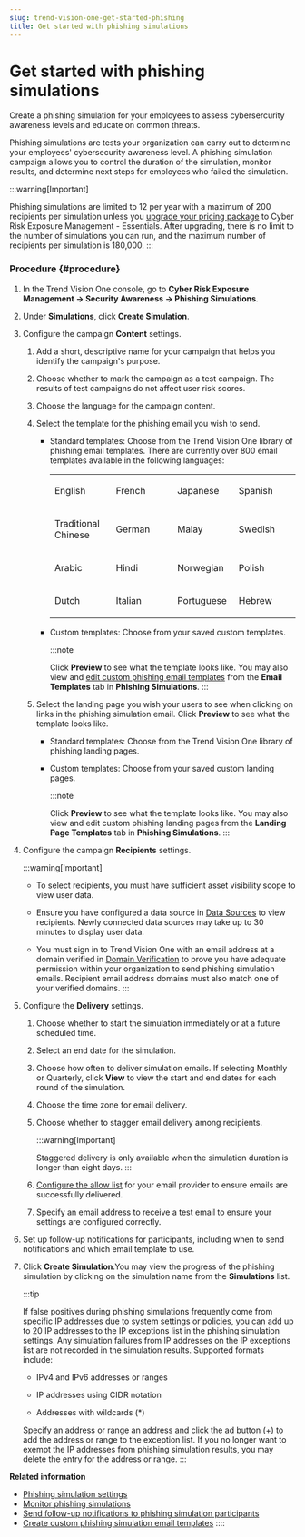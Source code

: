 ```yaml
---
slug: trend-vision-one-get-started-phishing
title: Get started with phishing simulations
---
```

# Get started with phishing simulations

Create a phishing simulation for your employees to assess cybersercurity awareness levels and educate on common threats.

Phishing simulations are tests your organization can carry out to determine your employees' cybersecurity awareness level. A phishing simulation campaign allows you to control the duration of the simulation, monitor results, and determine next steps for employees who failed the simulation.

:::warning[Important]

Phishing simulations are limited to 12 per year with a maximum of 200 recipients per simulation unless you [upgrade your pricing package](credit-req-for-apps-services.mdx) to Cyber Risk Exposure Management - Essentials. After upgrading, there is no limit to the number of simulations you can run, and the maximum number of recipients per simulation is 180,000.
:::

### Procedure {#procedure}

1.  In the Trend Vision One console, go to **Cyber Risk Exposure Management → Security Awareness → Phishing Simulations**.

2.  Under **Simulations**, click **Create Simulation**.

3.  Configure the campaign **Content** settings.

    1.  Add a short, descriptive name for your campaign that helps you identify the campaign's purpose.

    2.  Choose whether to mark the campaign as a test campaign. The results of test campaigns do not affect user risk scores.

    3.  Choose the language for the campaign content.

    4.  Select the template for the phishing email you wish to send.

        - Standard templates: Choose from the Trend Vision One library of phishing email templates. There are currently over 800 email templates available in the following languages:

          <table>
          <colgroup>
          <col style="width: 25%" />
          <col style="width: 25%" />
          <col style="width: 25%" />
          <col style="width: 25%" />
          </colgroup>
          <tbody>
          <tr>
          <td><p>English</p></td>
          <td><p>French</p></td>
          <td><p>Japanese</p></td>
          <td><p>Spanish</p></td>
          </tr>
          <tr>
          <td><p>Traditional Chinese</p></td>
          <td><p>German</p></td>
          <td><p>Malay</p></td>
          <td><p>Swedish</p></td>
          </tr>
          <tr>
          <td><p>Arabic</p></td>
          <td><p>Hindi</p></td>
          <td><p>Norwegian</p></td>
          <td><p>Polish</p></td>
          </tr>
          <tr>
          <td><p>Dutch</p></td>
          <td><p>Italian</p></td>
          <td><p>Portuguese</p></td>
          <td><p>Hebrew</p></td>
          </tr>
          </tbody>
          </table>

        - Custom templates: Choose from your saved custom templates.

          :::note

          Click **Preview** to see what the template looks like. You may also view and [edit custom phishing email templates](custom-phishing-email-templates.mdx) from the **Email Templates** tab in **Phishing Simulations**.
          :::

    5.  Select the landing page you wish your users to see when clicking on links in the phishing simulation email. Click **Preview** to see what the template looks like.

        - Standard templates: Choose from the Trend Vision One library of phishing landing pages.

        - Custom templates: Choose from your saved custom landing pages.

          :::note

          Click **Preview** to see what the template looks like. You may also view and edit custom phishing landing pages from the **Landing Page Templates** tab in **Phishing Simulations**.
          :::

4.  Configure the campaign **Recipients** settings.

    :::warning[Important]

    - To select recipients, you must have sufficient asset visibility scope to view user data.

    - Ensure you have configured a data source in [Data Sources](configuring-data-sources.mdx) to view recipients. Newly connected data sources may take up to 30 minutes to display user data.

    - You must sign in to Trend Vision One with an email address at a domain verified in [Domain Verification](domain-verification.mdx) to prove you have adequate permission within your organization to send phishing simulation emails. Recipient email address domains must also match one of your verified domains.
    :::

5.  Configure the **Delivery** settings.

    1.  Choose whether to start the simulation immediately or at a future scheduled time.

    2.  Select an end date for the simulation.

    3.  Choose how often to deliver simulation emails. If selecting Monthly or Quarterly, click **View** to view the start and end dates for each round of the simulation.

    4.  Choose the time zone for email delivery.

    5.  Choose whether to stagger email delivery among recipients.

        :::warning[Important]

        Staggered delivery is only available when the simulation duration is longer than eight days.
        :::

    6.  [Configure the allow list](setup-allow-lists-sec-aware.mdx) for your email provider to ensure emails are successfully delivered.

    7.  Specify an email address to receive a test email to ensure your settings are configured correctly.

6.  Set up follow-up notifications for participants, including when to send notifications and which email template to use.

7.  Click **Create Simulation**.You may view the progress of the phishing simulation by clicking on the simulation name from the **Simulations** list.

    :::tip

    If false positives during phishing simulations frequently come from specific IP addresses due to system settings or policies, you can add up to 20 IP addresses to the IP exceptions list in the phishing simulation settings. Any simulation failures from IP addresses on the IP exceptions list are not recorded in the simulation results. Supported formats include:

    - IPv4 and IPv6 addresses or ranges

    - IP addresses using CIDR notation

    - Addresses with wildcards (\*)

    Specify an address or range an address and click the ad button (+) to add the address or range to the exception list. If you no longer want to exempt the IP addresses from phishing simulation results, you may delete the entry for the address or range.
    :::

**Related information**

- [Phishing simulation settings](phishing-simulation-settings.md "Configure global settings for phishing simulations to ensure your simulation emails can be successfully sent to recipients.")
- [Monitor phishing simulations](monitoring-phishing-simulations.md "View the progress or results of your phishing simulations to gain insight into your users' behavior.")
- [Send follow-up notifications to phishing simulation participants](send-notifications-phishing.md "Set up follow-up notifications to inform participants about their response to your phishing simulation campaign.")
- [Create custom phishing simulation email templates](custom-phishing-email-templates.md "Create custom templates for phishing simulation emails to tailor the simulation emails to your organization's needs.")
::::
